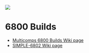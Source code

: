 <img src="http://land-boards.com/blwiki/images/7/72/SIMPLE-6802_P1090264-720pxV.jpg"></img>

= 6800 Builds =

* [https://github.com/douggilliland/MultiComp/wiki/6800-MIKBUG-Builds Multicomps 6800 Builds Wiki page]
* [http://land-boards.com/blwiki/index.php?title=SIMPLE-6802 SIMPLE-6802 Wiki page]
